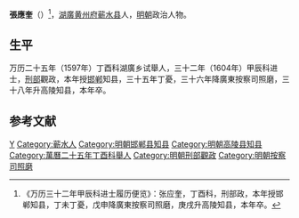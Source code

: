'''張應奎'''（{{bd|？||1610年|catIdx=}}）<ref>《万历三十二年甲辰科进士履历便览》：张应奎，丁酉科，刑部政，本年授邯郸知县，丁未丁憂，戊申降廣東按察司照磨，庚戌升高陵知县，本年卒。</ref>，[[湖廣|湖廣]][[黄州府|黄州府]][[蕲水县|蕲水县]]人，[[明朝|明朝]]政治人物。

== 生平 ==
万历二十五年（1597年）丁酉科湖廣乡试舉人，三十二年（1604年）甲辰科进士，[[刑部|刑部]]觀政，本年授[[邯郸|邯郸]]知县，三十五年丁憂，三十六年降廣東按察司照磨，三十八年升高陵知县，本年卒。

==参考文献==
{{reflist}}

{{萬曆三十二年甲辰科殿試金榜}}
{{DEFAULTSORT:}}
[[Category:张姓|Y]]
[[Category:蕲水人|Category:蕲水人]]
[[Category:明朝邯郸县知县|Category:明朝邯郸县知县]]
[[Category:明朝高陵县知县|Category:明朝高陵县知县]]
[[Category:萬曆二十五年丁酉科舉人|Category:萬曆二十五年丁酉科舉人]]
[[Category:明朝刑部觀政|Category:明朝刑部觀政]]
[[Category:明朝按察司照磨|Category:明朝按察司照磨]]